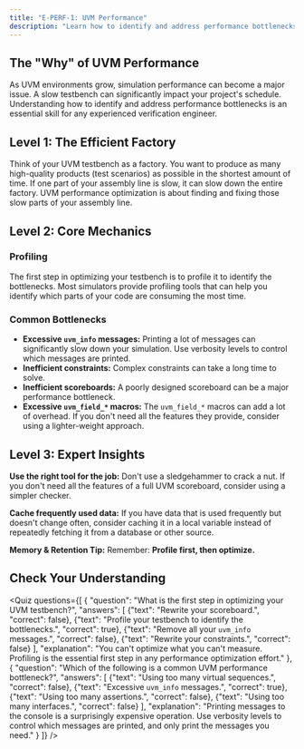 ```yaml
---
title: "E-PERF-1: UVM Performance"
description: "Learn how to identify and address performance bottlenecks in your UVM testbench."
---
```



## The "Why" of UVM Performance

As UVM environments grow, simulation performance can become a major issue. A slow testbench can significantly impact your project's schedule. Understanding how to identify and address performance bottlenecks is an essential skill for any experienced verification engineer.

## Level 1: The Efficient Factory

Think of your UVM testbench as a factory. You want to produce as many high-quality products (test scenarios) as possible in the shortest amount of time. If one part of your assembly line is slow, it can slow down the entire factory. UVM performance optimization is about finding and fixing those slow parts of your assembly line.

## Level 2: Core Mechanics

### Profiling

The first step in optimizing your testbench is to profile it to identify the bottlenecks. Most simulators provide profiling tools that can help you identify which parts of your code are consuming the most time.

### Common Bottlenecks

- **Excessive `uvm_info` messages:** Printing a lot of messages can significantly slow down your simulation. Use verbosity levels to control which messages are printed.
- **Inefficient constraints:** Complex constraints can take a long time to solve.
- **Inefficient scoreboards:** A poorly designed scoreboard can be a major performance bottleneck.
- **Excessive `uvm_field_*` macros:** The `uvm_field_*` macros can add a lot of overhead. If you don't need all the features they provide, consider using a lighter-weight approach.

## Level 3: Expert Insights

**Use the right tool for the job:** Don't use a sledgehammer to crack a nut. If you don't need all the features of a full UVM scoreboard, consider using a simpler checker.

**Cache frequently used data:** If you have data that is used frequently but doesn't change often, consider caching it in a local variable instead of repeatedly fetching it from a database or other source.

**Memory & Retention Tip:** Remember: **Profile first, then optimize.**

## Check Your Understanding

<Quiz questions={[
    {
      "question": "What is the first step in optimizing your UVM testbench?",
      "answers": [
        {"text": "Rewrite your scoreboard.", "correct": false},
        {"text": "Profile your testbench to identify the bottlenecks.", "correct": true},
        {"text": "Remove all your `uvm_info` messages.", "correct": false},
        {"text": "Rewrite your constraints.", "correct": false}
      ],
      "explanation": "You can't optimize what you can't measure. Profiling is the essential first step in any performance optimization effort."
    },
    {
      "question": "Which of the following is a common UVM performance bottleneck?",
      "answers": [
        {"text": "Using too many virtual sequences.", "correct": false},
        {"text": "Excessive `uvm_info` messages.", "correct": true},
        {"text": "Using too many assertions.", "correct": false},
        {"text": "Using too many interfaces.", "correct": false}
      ],
      "explanation": "Printing messages to the console is a surprisingly expensive operation. Use verbosity levels to control which messages are printed, and only print the messages you need."
    }
  ]} />
